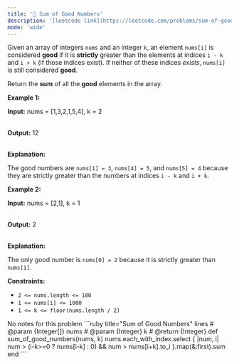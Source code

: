 ```yaml
---
title: '🧩 Sum of Good Numbers'
description: '[leetcode link](https://leetcode.com/problems/sum-of-good-numbers/description/)'
mode: 'wide'
---
```

<Tabs>
  <Tab title="Question" icon="circle-question" iconType="regular">
    <Card>
      <p>Given an array of integers <code>nums</code> and an integer <code>k</code>, an element <code>nums[i]</code> is considered <strong>good</strong> if it is <strong>strictly</strong> greater than the elements at indices <code>i - k</code> and <code>i + k</code> (if those indices exist). If neither of these indices <em>exists</em>, <code>nums[i]</code> is still considered <strong>good</strong>.</p>  <p>Return the <strong>sum</strong> of all the <strong>good</strong> elements in the array.</p>   <p><strong class="example">Example 1:</strong></p>  <div class="example-block"> <p><strong>Input:</strong> <span class="example-io">nums = [1,3,2,1,5,4], k = 2</span></p>  <p><br/> <strong>Output:</strong> <span class="example-io">12</span></p>  <p><br/> <strong>Explanation:</strong></p>  <p>The good numbers are <code>nums[1] = 3</code>, <code>nums[4] = 5</code>, and <code>nums[5] = 4</code> because they are strictly greater than the numbers at indices <code>i - k</code> and <code>i + k</code>.</p> </div>  <p><strong class="example">Example 2:</strong></p>  <div class="example-block"> <p><strong>Input:</strong> <span class="example-io">nums = [2,1], k = 1</span></p>  <p><br/> <strong>Output:</strong> <span class="example-io">2</span></p>  <p><br/> <strong>Explanation:</strong></p>  <p>The only good number is <code>nums[0] = 2</code> because it is strictly greater than <code>nums[1]</code>.</p> </div>   <p><strong>Constraints:</strong></p>  <ul>  <li><code>2 &lt;= nums.length &lt;= 100</code></li>  <li><code>1 &lt;= nums[i] &lt;= 1000</code></li>  <li><code>1 &lt;= k &lt;= floor(nums.length / 2)</code></li> </ul> 
    </Card>
  </Tab>
  <Tab title="Solution" icon="lightbulb" iconType="regular" >
    <Card>
      No notes for this problem
    </Card>
  <Expandable title="code">
    <CodeGroup dropdown>
```ruby title="Sum of Good Numbers" lines
# @param {Integer[]} nums
# @param {Integer} k
# @return {Integer}
def sum_of_good_numbers(nums, k)
  nums.each_with_index.select { |num, i| num > (i-k>=0 ? nums[i-k] : 0) && num > nums[i+k].to_i }.map(&:first).sum
end
```
    </CodeGroup>
  </Expandable>
  </Tab>
</Tabs>